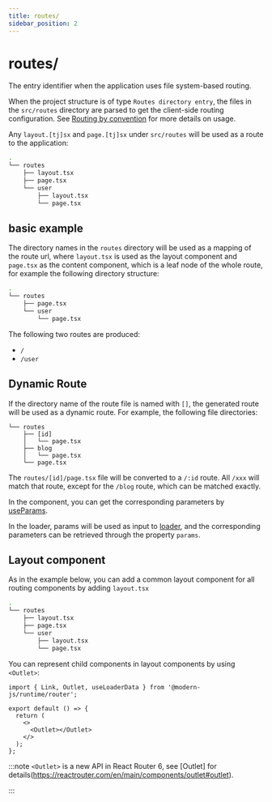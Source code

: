 ```yaml
---
title: routes/
sidebar_position: 2
---
```

# routes/

The entry identifier when the application uses file system-based routing.

When the project structure is of type `Routes directory entry`, the files in the `src/routes` directory are parsed to get the client-side routing configuration. See [Routing by convention](/guides/basic-features/routes) for more details on usage.

Any `layout.[tj]sx` and `page.[tj]sx` under `src/routes` will be used as a route to the application:

```bash {3}
.
└── routes
    ├── layout.tsx
    ├── page.tsx
    └── user
        ├── layout.tsx
        └── page.tsx
```

## basic example

The directory names in the `routes` directory will be used as a mapping of the route url, where `layout.tsx` is used as the layout component and `page.tsx` as the content component, which is a leaf node of the whole route, for example the following directory structure:

```bash
.
└── routes
    ├── page.tsx
    └── user
        └── page.tsx
```

The following two routes are produced:

- `/`
- `/user`

## Dynamic Route

If the directory name of the route file is named with `[]`, the generated route will be used as a dynamic route. For example, the following file directories:

```
└── routes
    ├── [id]
    │   └── page.tsx
    ├── blog
    │   └── page.tsx
    └── page.tsx
```

The `routes/[id]/page.tsx` file will be converted to a `/:id` route. All `/xxx` will match that route, except for the `/blog` route, which can be matched exactly.

In the component, you can get the corresponding parameters by [useParams](/apis/app/runtime/router/router#useparams).

In the loader, params will be used as input to [loader](/guides/basic-features/data-fetch#loader-function), and the corresponding parameters can be retrieved through the property `params`.

## Layout component

As in the example below, you can add a common layout component for all routing components by adding `layout.tsx`

```bash
.
└── routes
    ├── layout.tsx
    ├── page.tsx
    └── user
        ├── layout.tsx
        └── page.tsx
```

You can represent child components in layout components by using `<Outlet>`:

```tsx title=routes/layout.tsx
import { Link, Outlet, useLoaderData } from '@modern-js/runtime/router';

export default () => {
  return (
    <>
      <Outlet></Outlet>
    </>
  );
};
```

:::note
`<Outlet>` is a new API in React Router 6, see [Outlet] for details(https://reactrouter.com/en/main/components/outlet#outlet).

:::
